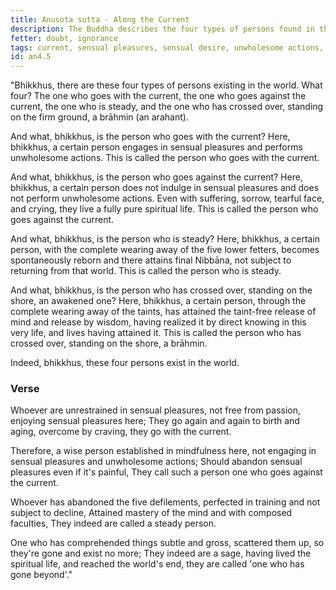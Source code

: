 ```yaml
---
title: Anusota sutta - Along the Current
description: The Buddha describes the four types of persons found in the world - those who go with the current, those who go against the current, those who are steady, and those who have crossed over, standing on the firm ground, arahants.
fetter: doubt, ignorance
tags: current, sensual pleasures, sensual desire, unwholesome actions, arahant, an, an4
id: an4.5
---
```


"Bhikkhus, there are these four types of persons existing in the world. What four? The one who goes with the current, the one who goes against the current, the one who is steady, and the one who has crossed over, standing on the firm ground, a brāhmin (an arahant).

And what, bhikkhus, is the person who goes with the current? Here, bhikkhus, a certain person engages in sensual pleasures and performs unwholesome actions. This is called the person who goes with the current.

And what, bhikkhus, is the person who goes against the current? Here, bhikkhus, a certain person does not indulge in sensual pleasures and does not perform unwholesome actions. Even with suffering, sorrow, tearful face, and crying, they live a fully pure spiritual life. This is called the person who goes against the current.

And what, bhikkhus, is the person who is steady? Here, bhikkhus, a certain person, with the complete wearing away of the five lower fetters, becomes spontaneously reborn and there attains final Nibbāna, not subject to returning from that world. This is called the person who is steady.

And what, bhikkhus, is the person who has crossed over, standing on the shore, an awakened one? Here, bhikkhus, a certain person, through the complete wearing away of the taints, has attained the taint-free release of mind and release by wisdom, having realized it by direct knowing in this very life, and lives having attained it. This is called the person who has crossed over, standing on the shore, a brāhmin.

Indeed, bhikkhus, these four persons exist in the world.

### Verse

Whoever are unrestrained in sensual pleasures,
not free from passion, enjoying sensual pleasures here;
They go again and again to birth and aging,
overcome by craving, they go with the current.

Therefore, a wise person established in mindfulness here,
not engaging in sensual pleasures and unwholesome actions;
Should abandon sensual pleasures even if it's painful,
They call such a person one who goes against the current.

Whoever has abandoned the five defilements,
perfected in training and not subject to decline,
Attained mastery of the mind and with composed faculties,
They indeed are called a steady person.

One who has comprehended things subtle and gross,
scattered them up, so they're gone and exist no more;
They indeed are a sage, having lived the spiritual life,
and reached the world's end, they are called 'one who has gone beyond'."
